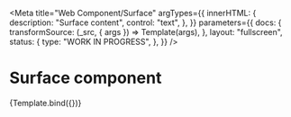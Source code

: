 <!-- @license CC0-1.0 -->


<Meta
  title="Web Component/Surface"
  argTypes={{
    innerHTML: {
      description: "Surface content",
      control: "text",
    },
  }}
  parameters={{
    docs: {
      transformSource: (_src, { args }) => Template(args),
    },
    layout: "fullscreen",
    status: {
      type: "WORK IN PROGRESS",
    },
  }}
/>

# Surface component

<Canvas>
  <Story
    name="Surface"
    args={{
      innerHTML: "The Quick Brown Fox Jumps Over The Lazy Dog",
    }}
  >
    {Template.bind({})}
  </Story>
</Canvas>

<ArgsTable story="Surface" />
